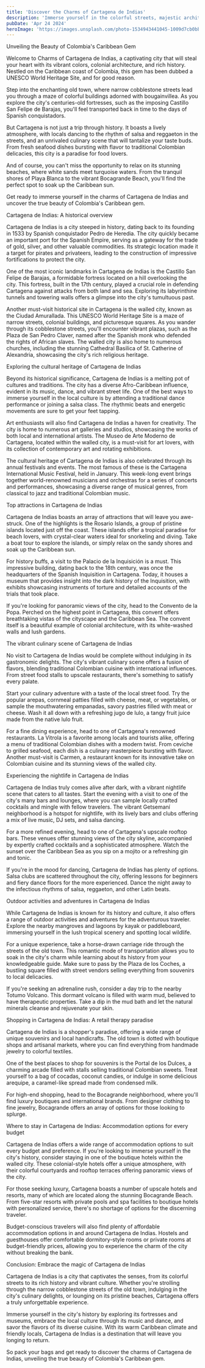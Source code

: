 ```yaml
---
title: 'Discover the Charms of Cartagena de Indias'
description: 'Immerse yourself in the colorful streets, majestic architecture, and romantic ambiance that define the charms of Cartagena de Indias.'
pubDate: 'Apr 24 2024'
heroImage: 'https://images.unsplash.com/photo-1534943441045-1009d7cb0bb9?q=80&w=1708&auto=format&fit=crop&ixlib=rb-4.0.3&ixid=M3wxMjA3fDB8MHxwaG90by1wYWdlfHx8fGVufDB8fHx8fA%3D%3D'
---
```


Unveiling the Beauty of Colombia's Caribbean Gem

Welcome to Charms of Cartagena de Indias, a captivating city that will steal your heart with its vibrant colors, colonial architecture, and rich history. Nestled on the Caribbean coast of Colombia, this gem has been dubbed a UNESCO World Heritage Site, and for good reason.

Step into the enchanting old town, where narrow cobblestone streets lead you through a maze of colorful buildings adorned with bougainvillea. As you explore the city's centuries-old fortresses, such as the imposing Castillo San Felipe de Barajas, you'll feel transported back in time to the days of Spanish conquistadors.

But Cartagena is not just a trip through history. It boasts a lively atmosphere, with locals dancing to the rhythm of salsa and reggaeton in the streets, and an unrivaled culinary scene that will tantalize your taste buds. From fresh seafood dishes bursting with flavor to traditional Colombian delicacies, this city is a paradise for food lovers.

And of course, you can't miss the opportunity to relax on its stunning beaches, where white sands meet turquoise waters. From the tranquil shores of Playa Blanca to the vibrant Bocagrande Beach, you'll find the perfect spot to soak up the Caribbean sun.

Get ready to immerse yourself in the charms of Cartagena de Indias and uncover the true beauty of Colombia's Caribbean gem.

Cartagena de Indias: A historical overview

Cartagena de Indias is a city steeped in history, dating back to its founding in 1533 by Spanish conquistador Pedro de Heredia. The city quickly became an important port for the Spanish Empire, serving as a gateway for the trade of gold, silver, and other valuable commodities. Its strategic location made it a target for pirates and privateers, leading to the construction of impressive fortifications to protect the city.

One of the most iconic landmarks in Cartagena de Indias is the Castillo San Felipe de Barajas, a formidable fortress located on a hill overlooking the city. This fortress, built in the 17th century, played a crucial role in defending Cartagena against attacks from both land and sea. Exploring its labyrinthine tunnels and towering walls offers a glimpse into the city's tumultuous past.

Another must-visit historical site in Cartagena is the walled city, known as the Ciudad Amurallada. This UNESCO World Heritage Site is a maze of narrow streets, colonial buildings, and picturesque squares. As you wander through its cobblestone streets, you'll encounter vibrant plazas, such as the Plaza de San Pedro Claver, named after the Spanish monk who defended the rights of African slaves. The walled city is also home to numerous churches, including the stunning Cathedral Basilica of St. Catherine of Alexandria, showcasing the city's rich religious heritage.

Exploring the cultural heritage of Cartagena de Indias

Beyond its historical significance, Cartagena de Indias is a melting pot of cultures and traditions. The city has a diverse Afro-Caribbean influence, evident in its music, dance, and vibrant street life. One of the best ways to immerse yourself in the local culture is by attending a traditional dance performance or joining a salsa class. The rhythmic beats and energetic movements are sure to get your feet tapping.

Art enthusiasts will also find Cartagena de Indias a haven for creativity. The city is home to numerous art galleries and studios, showcasing the works of both local and international artists. The Museo de Arte Moderno de Cartagena, located within the walled city, is a must-visit for art lovers, with its collection of contemporary art and rotating exhibitions.

The cultural heritage of Cartagena de Indias is also celebrated through its annual festivals and events. The most famous of these is the Cartagena International Music Festival, held in January. This week-long event brings together world-renowned musicians and orchestras for a series of concerts and performances, showcasing a diverse range of musical genres, from classical to jazz and traditional Colombian music.

Top attractions in Cartagena de Indias

Cartagena de Indias boasts an array of attractions that will leave you awe-struck. One of the highlights is the Rosario Islands, a group of pristine islands located just off the coast. These islands offer a tropical paradise for beach lovers, with crystal-clear waters ideal for snorkeling and diving. Take a boat tour to explore the islands, or simply relax on the sandy shores and soak up the Caribbean sun.

For history buffs, a visit to the Palacio de la Inquisición is a must. This impressive building, dating back to the 18th century, was once the headquarters of the Spanish Inquisition in Cartagena. Today, it houses a museum that provides insight into the dark history of the Inquisition, with exhibits showcasing instruments of torture and detailed accounts of the trials that took place.

If you're looking for panoramic views of the city, head to the Convento de la Popa. Perched on the highest point in Cartagena, this convent offers breathtaking vistas of the cityscape and the Caribbean Sea. The convent itself is a beautiful example of colonial architecture, with its white-washed walls and lush gardens.

The vibrant culinary scene of Cartagena de Indias

No visit to Cartagena de Indias would be complete without indulging in its gastronomic delights. The city's vibrant culinary scene offers a fusion of flavors, blending traditional Colombian cuisine with international influences. From street food stalls to upscale restaurants, there's something to satisfy every palate.

Start your culinary adventure with a taste of the local street food. Try the popular arepas, cornmeal patties filled with cheese, meat, or vegetables, or sample the mouthwatering empanadas, savory pastries filled with meat or cheese. Wash it all down with a refreshing jugo de lulo, a tangy fruit juice made from the native lulo fruit.

For a fine dining experience, head to one of Cartagena's renowned restaurants. La Vitrola is a favorite among locals and tourists alike, offering a menu of traditional Colombian dishes with a modern twist. From ceviche to grilled seafood, each dish is a culinary masterpiece bursting with flavor. Another must-visit is Carmen, a restaurant known for its innovative take on Colombian cuisine and its stunning views of the walled city.

Experiencing the nightlife in Cartagena de Indias

Cartagena de Indias truly comes alive after dark, with a vibrant nightlife scene that caters to all tastes. Start the evening with a visit to one of the city's many bars and lounges, where you can sample locally crafted cocktails and mingle with fellow travelers. The vibrant Getsemaní neighborhood is a hotspot for nightlife, with its lively bars and clubs offering a mix of live music, DJ sets, and salsa dancing.

For a more refined evening, head to one of Cartagena's upscale rooftop bars. These venues offer stunning views of the city skyline, accompanied by expertly crafted cocktails and a sophisticated atmosphere. Watch the sunset over the Caribbean Sea as you sip on a mojito or a refreshing gin and tonic.

If you're in the mood for dancing, Cartagena de Indias has plenty of options. Salsa clubs are scattered throughout the city, offering lessons for beginners and fiery dance floors for the more experienced. Dance the night away to the infectious rhythms of salsa, reggaeton, and other Latin beats.

Outdoor activities and adventures in Cartagena de Indias

While Cartagena de Indias is known for its history and culture, it also offers a range of outdoor activities and adventures for the adventurous traveler. Explore the nearby mangroves and lagoons by kayak or paddleboard, immersing yourself in the lush tropical scenery and spotting local wildlife.

For a unique experience, take a horse-drawn carriage ride through the streets of the old town. This romantic mode of transportation allows you to soak in the city's charm while learning about its history from your knowledgeable guide. Make sure to pass by the Plaza de los Coches, a bustling square filled with street vendors selling everything from souvenirs to local delicacies.

If you're seeking an adrenaline rush, consider a day trip to the nearby Totumo Volcano. This dormant volcano is filled with warm mud, believed to have therapeutic properties. Take a dip in the mud bath and let the natural minerals cleanse and rejuvenate your skin.

Shopping in Cartagena de Indias: A retail therapy paradise

Cartagena de Indias is a shopper's paradise, offering a wide range of unique souvenirs and local handicrafts. The old town is dotted with boutique shops and artisanal markets, where you can find everything from handmade jewelry to colorful textiles.

One of the best places to shop for souvenirs is the Portal de los Dulces, a charming arcade filled with stalls selling traditional Colombian sweets. Treat yourself to a bag of cocadas, coconut candies, or indulge in some delicious arequipe, a caramel-like spread made from condensed milk.

For high-end shopping, head to the Bocagrande neighborhood, where you'll find luxury boutiques and international brands. From designer clothing to fine jewelry, Bocagrande offers an array of options for those looking to splurge.

Where to stay in Cartagena de Indias: Accommodation options for every budget

Cartagena de Indias offers a wide range of accommodation options to suit every budget and preference. If you're looking to immerse yourself in the city's history, consider staying in one of the boutique hotels within the walled city. These colonial-style hotels offer a unique atmosphere, with their colorful courtyards and rooftop terraces offering panoramic views of the city.

For those seeking luxury, Cartagena boasts a number of upscale hotels and resorts, many of which are located along the stunning Bocagrande Beach. From five-star resorts with private pools and spa facilities to boutique hotels with personalized service, there's no shortage of options for the discerning traveler.

Budget-conscious travelers will also find plenty of affordable accommodation options in and around Cartagena de Indias. Hostels and guesthouses offer comfortable dormitory-style rooms or private rooms at budget-friendly prices, allowing you to experience the charm of the city without breaking the bank.

Conclusion: Embrace the magic of Cartagena de Indias

Cartagena de Indias is a city that captivates the senses, from its colorful streets to its rich history and vibrant culture. Whether you're strolling through the narrow cobblestone streets of the old town, indulging in the city's culinary delights, or lounging on its pristine beaches, Cartagena offers a truly unforgettable experience.

Immerse yourself in the city's history by exploring its fortresses and museums, embrace the local culture through its music and dance, and savor the flavors of its diverse cuisine. With its warm Caribbean climate and friendly locals, Cartagena de Indias is a destination that will leave you longing to return.

So pack your bags and get ready to discover the charms of Cartagena de Indias, unveiling the true beauty of Colombia's Caribbean gem.

